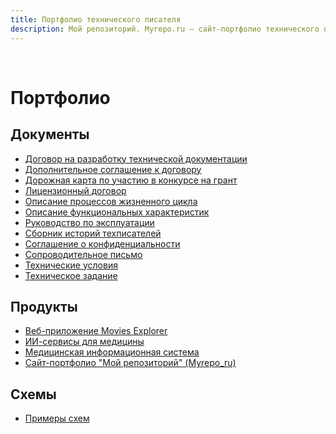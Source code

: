```yaml
---
title: Портфолио технического писателя
description: Мой репозиторий. Myrepo.ru – сайт-портфолио технического писателя
---
```


<br />

# Портфолио

## Документы

- [Договор на разработку технической документации](/portfolio/docs/tech-docs-dev-contract)
- [Дополнительное соглашение к договору](/portfolio/docs/additional-agreement)  
- [Дорожная карта по участию в конкурсе на грант](/portfolio/docs/roadmap)
- [Лицензионный договор](/portfolio/docs/license-agreement)
- [Описание процессов жизненного цикла](/portfolio/docs/life-cycle-description)
- [Описание функциональных характеристик](/portfolio/docs/functional-characteristics-description)
- [Руководство по эксплуатации](/portfolio/docs/user-manual)
- [Сборник историй техписателей](/portfolio/docs/tech-writers-stories-book)
- [Соглашение о конфиденциальности](/portfolio/docs/nda)  
- [Сопроводительное письмо](/portfolio/docs/cover-letter)
- [Технические условия](/portfolio/docs/technical-requirements)
- [Техническое задание](/portfolio/docs/technical-specification)

## Продукты

- [Веб-приложение Movies Explorer](/portfolio/products/movies-explorer)
- [ИИ-сервисы для медицины](/portfolio/products/ai-services.mdx)
- [Медицинская информационная система](/portfolio/products/mis.mdx)
- [Сайт-портфолио "Мой репозиторий" (Myrepo_ru)](/portfolio/products/portfolio-website.mdx)

## Схемы

- [Примеры схем](/portfolio/diagrams.mdx)